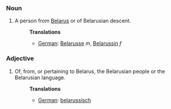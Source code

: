 ===Noun===
#A person from [[Belarus]] or of Belarusian descent.
#:'''Translations'''
#:*[[German]]: [[Belarusse]] ''m'', [[Belarussin]] ''f''

===Adjective===
#Of, from, or pertaining to Belarus, the Belarusian people or the Belarusian language.
#:'''Translations'''
#:*[[German]]: [[belarussisch]]